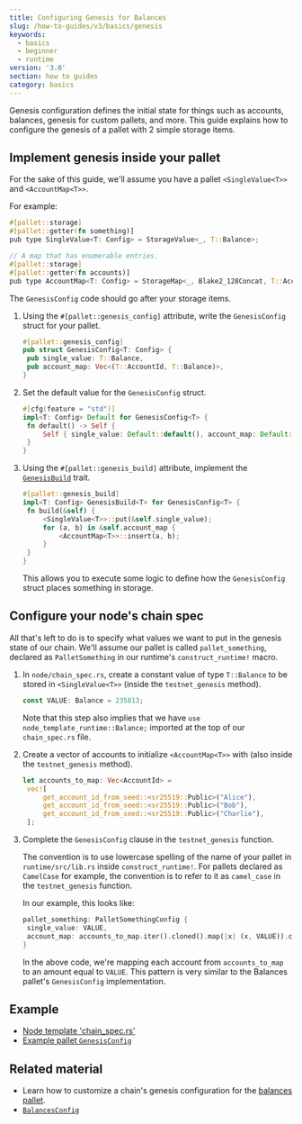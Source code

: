 ```yaml
---
title: Configuring Genesis for Balances
slug: /how-to-guides/v3/basics/genesis
keywords:
  - basics
  - beginner
  - runtime
version: '3.0'
section: how to guides
category: basics
---
```


Genesis configuration defines the initial state for things such as accounts, balances, genesis for custom pallets, and more.
This guide explains how to configure the genesis of a pallet with 2 simple storage items.

## Implement genesis inside your pallet

For the sake of this guide, we'll assume you have a pallet `<SingleValue<T>>` and `<AccountMap<T>>`.

For example:

```rust
#[pallet::storage]
#[pallet::getter(fn something)]
pub type SingleValue<T: Config> = StorageValue<_, T::Balance>;

// A map that has enumerable entries.
#[pallet::storage]
#[pallet::getter(fn accounts)]
pub type AccountMap<T: Config> = StorageMap<_, Blake2_128Concat, T::AccountId, T::Balance>;
```

The `GenesisConfig` code should go after your storage items.

1. Using the `#[pallet::genesis_config]` attribute, write the `GenesisConfig` struct for your pallet.

   ```rust
   #[pallet::genesis_config]
   pub struct GenesisConfig<T: Config> {
   	pub single_value: T::Balance,
   	pub account_map: Vec<(T::AccountId, T::Balance)>,
   }
   ```

1. Set the default value for the `GenesisConfig` struct.

   ```rust
   #[cfg(feature = "std")]
   impl<T: Config> Default for GenesisConfig<T> {
   	fn default() -> Self {
   		Self { single_value: Default::default(), account_map: Default::default() }
   	}
   }
   ```

1. Using the `#[pallet::genesis_build]` attribute, implement the [`GenesisBuild`](/rustdocs/latest/frame_support/traits/trait.GenesisBuild.html) trait.

   ```rust
   #[pallet::genesis_build]
   impl<T: Config> GenesisBuild<T> for GenesisConfig<T> {
   	fn build(&self) {
   		<SingleValue<T>>::put(&self.single_value);
   		for (a, b) in &self.account_map {
   			<AccountMap<T>>::insert(a, b);
   		}
   	}
   }
   ```

   This allows you to execute some logic to define how the `GenesisConfig` struct places something in storage.

## Configure your node's chain spec

All that's left to do is to specify what values we want to put in the genesis state of our chain.
We'll assume our pallet is called `pallet_something`, declared as `PalletSomething` in our runtime's `construct_runtime!` macro.

1. In `node/chain_spec.rs`, create a constant value of type `T::Balance` to be stored in `<SingleValue<T>>` (inside the `testnet_genesis` method).

   ```rust
   const VALUE: Balance = 235813;
   ```

   Note that this step also implies that we have `use node_template_runtime::Balance;` imported at the top of our `chain_spec.rs` file.

1. Create a vector of accounts to initialize `<AccountMap<T>>` with (also inside the `testnet_genesis` method).

   ```rust
   let accounts_to_map: Vec<AccountId> =
   	vec![
   		get_account_id_from_seed::<sr25519::Public>("Alice"),
   		get_account_id_from_seed::<sr25519::Public>("Bob"),
   		get_account_id_from_seed::<sr25519::Public>("Charlie"),
   	];
   ```

1. Complete the `GenesisConfig` clause in the `testnet_genesis` function.

   The convention is to use lowercase spelling of the name of your pallet in `runtime/src/lib.rs` inside `construct_runtime!`.
   For pallets declared as `CamelCase` for example, the convention is to refer to it as `camel_case` in the `testnet_genesis` function.

   In our example, this looks like:

   ```rust
   pallet_something: PalletSomethingConfig {
   	single_value: VALUE,
   	account_map: accounts_to_map.iter().cloned().map(|x| (x, VALUE)).collect(),
   }
   ```

   In the above code, we're mapping each account from `accounts_to_map` to an amount equal to `VALUE`.
   This pattern is very similar to the Balances pallet's `GenesisConfig` implementation.

## Example

- [Node template 'chain_spec.rs'](https://github.com/substrate-developer-hub/substrate-node-template/blob/master/node/src/chain_spec.rs#L142-L144)
- [Example pallet `GenesisConfig`](/rustdocs/latest/src/pallet_example/lib.rs.html#607)

## Related material

- Learn how to customize a chain's genesis configuration for the [balances pallet](/rustdocs/latest/pallet_balances/index.html).
- [`BalancesConfig`](/rustdocs/latest/node_template_runtime/type.BalancesConfig.html)
